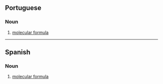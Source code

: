 ==Portuguese==

===Noun===
{{pt-noun|f|pl=fórmulas químicas|head=[[fórmula]] [[química]]}}

# [[molecular formula]]

{{topics|pt|Chemistry}}

----

==Spanish==

===Noun===
{{es-noun|f|fórmulas químicas}}

# [[molecular formula]]

{{C|es|Chemistry}}